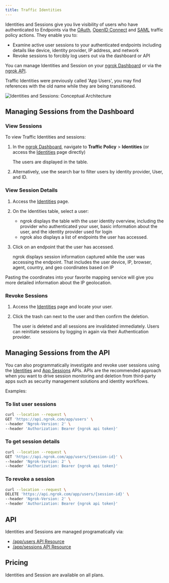 ```yaml
---
title: Traffic Identities
---
```


Identities and Sessions give you live visibility of users who have
authenticated to Endpoints via the [OAuth](/traffic-policy/actions/oauth/),
[OpenID Connect](/traffic-policy/actions/oidc/) and
[SAML](/traffic-policy/actions/saml/) traffic policy actions. They enable you
to:

- Examine active user sessions to your authenticated endpoints including
  details like device, identity provider, IP address, and network
- Revoke sessions to forcibly log users out via the dashboard or API

You can manage Identities and Session on your [ngrok
Dashboard](https://dashboard.ngrok.com/app-users) or via the [ngrok API](#api).

Traffic Identities were previously called 'App Users', you may find references with the
old name while they are being transitioned.

![Identities and Sessions: Conceptual Architecture](/img/docs/app_user_session_diagram.png)

## Managing Sessions from the Dashboard

### View Sessions

To view Traffic Identities and sessions:

1. In the [ngrok Dashboard](https://dashboard.ngrok.com), navigate to **Traffic Policy** > **Identities** (or access the [Identities](https://dashboard.ngrok.com/app-users) page directly)

   The users are displayed in the table.

1. Alternatively, use the search bar to filter users by identity provider, User, and ID.

### View Session Details

1. Access the [Identities](https://dashboard.ngrok.com/app-users) page.

1. On the Identities table, select a user:
   - ngrok displays the table with the user identity overview, including the provider who authenticated your user, basic information about the user, and the identity provider used for login
   - ngrok also displays a list of endpoints the user has accessed.

1. Click on an endpoint that the user has accessed.

   ngrok displays session information captured while the user was accessing the endpoint. That includes the user device, IP, browser, agent, country, and geo coordinates based on IP

<Tip>
Pasting the coordinates into your favorite mapping service will give you more detailed information about the IP geolocation.
</Tip>

### Revoke Sessions

1. Access the [Identities](https://dashboard.ngrok.com/app-users) page and locate your user.

1. Click the trash can next to the user and then confirm the deletion.

   The user is deleted and all sessions are invalidated immediately.
   Users can reinitiate sessions by logging in again via their Authentication provider.

## Managing Sessions from the API

You can also programmatically investigate and revoke user sessions using the [Identities](/api/resources/application-users) and [App Sessions](/api/resources/application-sessions) APIs. APIs are the recommended approach when you want to drive session monitoring and deletion from third-party apps such as security management solutions and identity workflows.

Examples:

### To list user sessions

```bash
curl --location --request \
GET 'https://api.ngrok.com/app/users' \
--header 'Ngrok-Version: 2' \
--header 'Authorization: Bearer {ngrok api token}'
```

### To get session details

```bash
curl --location --request \
GET 'https://api.ngrok.com/app/users/{session-id}' \
--header 'Ngrok-Version: 2' \
--header 'Authorization: Bearer {ngrok api token}'
```

### To revoke a session

```bash
curl --location --request \
DELETE 'https://api.ngrok.com/app/users/{session-id}' \
--header 'Ngrok-Version: 2' \
--header 'Authorization: Bearer {ngrok api token}'
```

## API

Identities and Sessions are managed programatically via:

- [/app/users API Resource](/api/resources/application-users)
- [/app/sessions API Resource](/api/resources/application-sessions)

## Pricing

Identities and Session are available on all plans.
